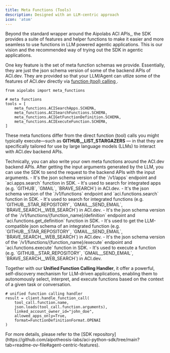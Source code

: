 ```yaml
---
title: Meta Functions (Tools)
description: Designed with an LLM-centric approach
icon: 'atom'
---
```

Beyond the standard wrapper around the Aipolabs ACI APIs,, the SDK provides a suite of features and helper functions to make it easier and more seamless to use functions in LLM powered agentic applications. This is our vision and the recommended way of trying out the SDK in agentic applications.

One key feature is the set of meta function schemas we provide.
Essentially, they are just the json schema version of some of the backend APIs of ACI.dev. They are provided so that your LLM/Agent can utlize some of the features of ACI.dev directly via [function (tool) calling <Icon icon="up-right-from-square"/>](https://platform.openai.com/docs/guides/function-calling).

```
from aipolabs import meta_functions

# meta functions
tools = [
    meta_functions.ACISearchApps.SCHEMA,
    meta_functions.ACISearchFunctions.SCHEMA,
    meta_functions.ACIGetFunctionDefinition.SCHEMA,
    meta_functions.ACIExecuteFunction.SCHEMA,
]
```
These meta functions differ from the direct function (tool) calls you might typically execute—such as **GITHUB__LIST_STARGAZERS** — in that they are specifically tailored for use by large language models (LLMs) to interact with ACI.dev backend APIs.

<Note>
  Technically, you can also write your own meta functions around the ACI.dev backend APIs. After getting the input arguments generated by the LLM, you can use the SDK to send the request to the backend APIs with the input arguments.
</Note>

<AccordionGroup>
  <Accordion title="ACI Search Apps" icon="function">
  - It's the json schema version of the `/v1/apps` endpoint and `aci.apps.search` function in SDK.
  - It's used to search for integrated apps (e.g. `GITHUB`, `GMAIL`, `BRAVE_SEARCH`) in ACI.dev.
  </Accordion>

  <Accordion title="ACI Search Functions" icon="function">
  - It's the json schema version of the `/v1/functions` endpoint and `aci.functions.search` function in SDK.
  - It's used to search for integrated functions (e.g. `GITHUB__STAR_REPOSITORY`, `GMAIL__SEND_EMAIL`, `BRAVE_SEARCH__WEB_SEARCH`) in ACI.dev.
  </Accordion>

  <Accordion title="ACI Get Function Definition" icon="function">
  - It's the json schema version of the `/v1/functions/{function_name}/definition` endpoint and `aci.functions.get_definition` function in SDK.
  - It's used to get the LLM-compatible json schema of an integrated function (e.g. `GITHUB__STAR_REPOSITORY`, `GMAIL__SEND_EMAIL`, `BRAVE_SEARCH__WEB_SEARCH`) in ACI.dev.
  </Accordion>

  <Accordion title="ACI Execute Function" icon="function">
  - It's the json schema version of the `/v1/functions/{function_name}/execute` endpoint and `aci.functions.execute` function in SDK.
  - It's used to execute a function (e.g. `GITHUB__STAR_REPOSITORY`, `GMAIL__SEND_EMAIL`, `BRAVE_SEARCH__WEB_SEARCH`) in ACI.dev.
  </Accordion>
</AccordionGroup>



Together with our **Unified Function Calling Handler**, it offer a powerful, self-discovery mechanism for LLM-driven applications, enabling them to autonomously select, interpret, and execute functions based on the context of a given task or conversation.
```
# unified function calling handler
result = client.handle_function_call(
    tool_call.function.name,
    json.loads(tool_call.function.arguments),
    linked_account_owner_id="john_doe",
    allowed_apps_only=True,
    format=FunctionDefinitionFormat.OPENAI
)
```

<Note>
For more details, please refer to the [SDK repository](https://github.com/aipotheosis-labs/aci-python-sdk/tree/main?tab=readme-ov-file#agent-centric-features).
</Note>